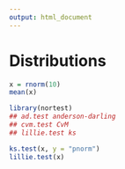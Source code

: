 ```yaml
---
output: html_document
---
```


# **Distributions**

```r
x = rnorm(10)
mean(x)

library(nortest)
## ad.test anderson-darling
## cvm.test CvM
## lillie.test ks

ks.test(x, y = "pnorm")
lillie.test(x)

```
